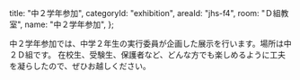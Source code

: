  title: "中２学年参加",
  categoryId: "exhibition",
  areaId: "jhs-f4",
  room: "Ｄ組教室",
  name: "中２学年参加",
};

中２学年参加では、中学２年生の実行委員が企画した展示を行います。場所は中２Ｄ組です。
在校生、受験生、保護者など、どんな方でも楽しめるように工夫を凝らしたので、ぜひお越しください。
